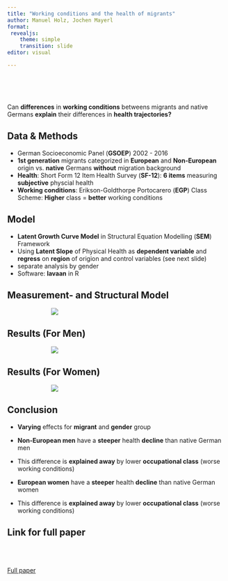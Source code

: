 ---
title: "Working conditions and the health of migrants"
author: Manuel Holz, Jochen Mayerl
format:
 revealjs:
    theme: simple      
    transition: slide 
editor: visual

---

<br>
<br>
<br>

::: {.callout-tip title="Research Question"}

Can **differences** in **working conditions** betweens migrants and native Germans **explain** their differences in **health trajectories?**

:::


## Data & Methods 

- German Socioeconomic Panel (**GSOEP**) 2002 - 2016
- **1st generation** migrants categorized in **European** and **Non-European** origin vs. **native** Germans **without** migration background
- **Health**: Short Form 12 Item Health Survey (**SF-12**): **6 items** measuring **subjective** physcial health
- **Working conditions**: Erikson-Goldthorpe Portocarero (**EGP**) Class Scheme: **Higher** class = **better** working conditions 


## Model 

- **Latent Growth Curve Model** in Structural Equation Modelling (**SEM**) Framework 
- Using **Latent Slope** of Physical Health as **dependent variable** and **regress** on **region** of origion and control variables (see next slide)
- separate analysis by gender
- Software: **lavaan** in R

## Measurement- and Structural Model 

<img src="lgc_model.png" style="display: block; margin-left: auto; margin-right: auto; max-width: 60%; height: auto;">



## Results (For Men)

<img src="results_lgc.png" style="display: block; margin-left: auto; margin-right: auto; max-width: 60%; height: auto;">


## Results (For Women)

<img src="results_lgc_women.png" style="display: block; margin-left: auto; margin-right: auto; max-width: 60%; height: auto;">




## Conclusion 

- **Varying** effects for **migrant** and **gender** group

- **Non-European men** have a **steeper** health **decline** than native German men 
- This difference is **explained away** by lower **occupational class** (worse working conditions) 

- **European women** have a **steeper** health **decline** than native German women 
- This difference is **explained away** by lower **occupational class** (worse working conditions) 

## Link for full paper 

<br>
<br>

<p><a href="https://link.springer.com/article/10.1007/s11577-025-00985-3" target="_blank">Full paper</a></p>





